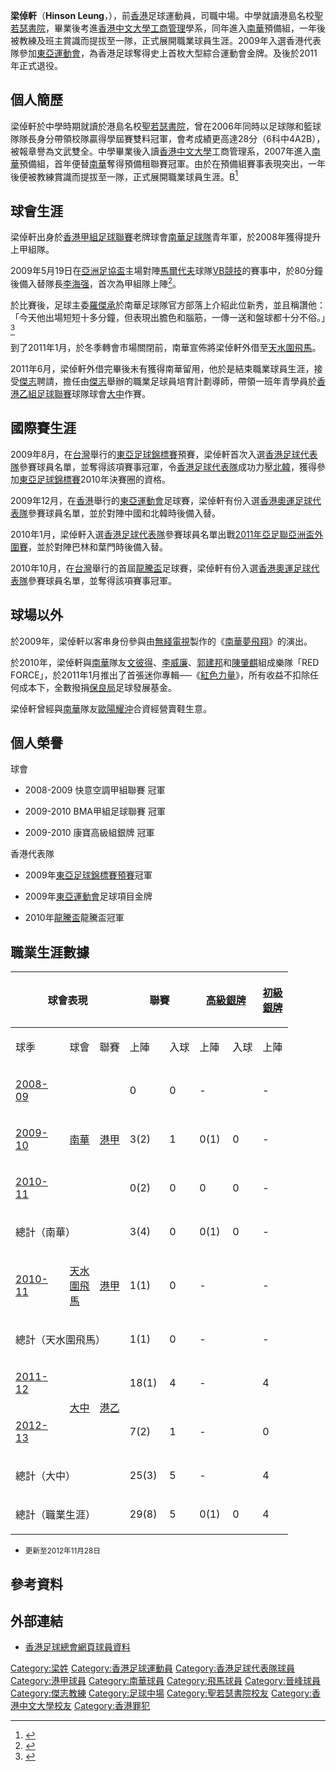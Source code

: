 {{noteta|G1=足球}}{{Football player infobox
| playername = 梁倬軒
| image = [[File:Hinson_Leung.JPG|230 px]]
| fullname = 梁倬軒
| englishfullname = Hinson Leung
| height = {{height|m=1.75}}
| nickname = 軒神
| dateofbirth = {{birth date and age|1987|11|25}}
| cityofbirth = 
| countryofbirth = {{HKG-1959}}
| currentclub = 
| clubnumber = 19
| position = [[右中場|右中場]]、[[左中場|左中場]]
| youthyears = 2006–2008
| youthclubs = [[南華足球隊|南華]] 
| years1 = 2008–2011
| clubs1 = [[南華足球隊|南華]]
| caps1  = 10
| goals1 = 1
| years2 = 2011
| clubs2 = → [[天水圍飛馬足球會|天水圍飛馬]]
| caps2  = 2
| goals2 = 0
| years3 = 2011–2013
| clubs3 = [[大中足球會|大中]]（乙組）
| caps3  = 32
| goals3 = 7
| nationalyears1 = 2009
| nationalteam1  = [[香港奧運足球代表隊|香港U23]]
| nationalcaps1  = 2
| nationalgoals1 = 0
| nationalyears2 = 2009–
| nationalteam2  = [[香港足球代表隊|香港]]
| nationalcaps2  = 4
| nationalgoals2 = 0
| medaltemplates = {{MedalCountry|[[香港|香港]]}}
{{MedalSport | [[东亚运动会足球比赛|東亞運動會足球比賽]]}}
{{MedalGold  | [[2009年東亞運動會足球比賽|2009年香港]] | [[东亚运动会足球比赛|足球]]}}
| pcupdate = 2021年1月11日
| ntupdate = 2021年1月11日
}}

'''梁倬軒'''（'''Hinson Leung'''，{{bd|1987年|11月25日|catIdx=L}}），前[[香港|香港]]足球運動員，司職中場。中學就讀港島名校[[聖若瑟書院|聖若瑟書院]]，畢業後考進[[香港中文大學|香港中文大學]][[工商管理|工商管理]]學系，同年進入[[南華|南華]]預備組，一年後被教練及班主賞識而提拔至一隊，正式展開職業球員生涯。2009年入選香港代表隊參加[[東亞運動會|東亞運動會]]，為香港足球奪得史上首枚大型綜合運動會金牌。及後於2011年正式退役。

== 個人簡歷 ==
梁倬軒於中學時期就讀於港島名校[[聖若瑟書院|聖若瑟書院]]，曾在2006年同時以足球隊和籃球隊隊長身分帶領校隊贏得學屆賽雙料冠軍，會考成績更高達28分（6科中4A2B），被報章譽為文武雙全。中學畢業後入讀[[香港中文大學|香港中文大學]]工商管理系，2007年進入[[南華|南華]]預備組，首年便替[[南華|南華]]奪得預備租聯賽冠軍。由於在預備組賽事表現突出，一年後便被教練賞識而提拔至一隊，正式展開職業球員生涯。B<ref>{{Cite web |url=http://hk.myblog.yahoo.com/scaablog/article?mid=242095 |title=我和球員之間 |accessdate=2010-06-01 |archive-date=2010-06-07 |archive-url=https://web.archive.org/web/20100607202557/http://hk.myblog.yahoo.com/scaablog/article?mid=242095 |dead-url=no }}</ref>

==球會生涯 ==
梁倬軒出身於[[香港甲組足球聯賽|香港甲組足球聯賽]]老牌球會[[南華足球隊|南華足球隊]]青年軍，於2008年獲得提升上甲組隊。

2009年5月19日在[[亞洲足協盃|亞洲足協盃]]主場對陣[[馬爾代夫|馬爾代夫]]球隊[[VB阿杜足球會|VB競技]]的賽事中，於80分鐘後備入替隊長[[李海强|李海强]]，首次為甲組隊上陣<ref>{{Cite web |url=http://www.hkfa.com/zh-hk/match_result.php?match_date=2009-05-19&match_id=5493#5493 |title=足球總會網頁球賽結果 |accessdate=2009-06-22 |archive-date=2009-06-11 |archive-url=https://web.archive.org/web/20090611044933/http://www.hkfa.com/zh-hk/match_result.php?match_date=2009-05-19&match_id=5493#5493 |dead-url=no }}</ref>。

於比賽後，足球主委[[羅傑承|羅傑承]]於南華足球隊官方部落上介紹此位新秀，並且稱讚他：「今天他出場短短十多分鐘，但表現出膽色和腦筋，一傳一送和盤球都十分不俗。」<ref>{{Cite web |url=http://hk.myblog.yahoo.com/scaablog/article?mid=137218 |title=全華班陣容勝馬爾代夫VB |accessdate=2009-06-22 |archive-date=2009-05-26 |archive-url=https://web.archive.org/web/20090526015228/http://hk.myblog.yahoo.com/scaablog/article?mid=137218 |dead-url=no }}</ref>

到了2011年1月，於冬季轉會市場關閉前，南華宣佈將梁倬軒外借至[[天水圍飛馬足球會|天水圍飛馬]]。

2011年6月，梁倬軒外借完畢後未有獲得南華留用，他於是結束職業球員生涯，接受[[傑志體育會|傑志]]聘請，擔任由[[傑志|傑志]]舉辦的職業足球員培育計劃導師，帶領一班年青學員於[[香港乙組足球聯賽|香港乙組足球聯賽]]球隊球會[[大中足球會|大中]]作賽。

==國際賽生涯==
2009年8月，在[[台灣|台灣]]舉行的[[東亞足球錦標賽|東亞足球錦標賽]]預賽，梁倬軒首次入選[[香港足球代表隊|香港足球代表隊]]參賽球員名單，並奪得該項賽事冠軍，令[[香港足球代表隊|香港足球代表隊]]成功力壓[[北韓|北韓]]，獲得參加[[東亞足球錦標賽|東亞足球錦標賽]]2010年決賽圈的資格。

2009年12月，在[[香港|香港]]舉行的[[東亞運動會|東亞運動會]]足球賽，梁倬軒有份入選[[香港奧運足球代表隊|香港奧運足球代表隊]]參賽球員名單，並於對陣中國和北韓時後備入替。

2010年1月，梁倬軒入選[[香港足球代表隊|香港足球代表隊]]參賽球員名單出戰[[2011年亞足聯亞洲盃外圍賽|2011年亞足聯亞洲盃外圍賽]]，並於對陣巴林和葉門時後備入替。

2010年10月，在[[台灣|台灣]]舉行的首屆[[龍騰盃|龍騰盃]]足球賽，梁倬軒有份入選[[香港奧運足球代表隊|香港奧運足球代表隊]]參賽球員名單，並奪得該項賽事冠軍。

==球場以外==
於2009年，梁倬軒以客串身份參與由[[無綫電視|無綫電視]]製作的《[[南華夢飛翔|南華夢飛翔]]》的演出。

於2010年，梁倬軒與[[南華足球隊|南華]]隊友[[文彼得|文彼得]]、[[李威廉|李威廉]]、[[郭建邦|郭建邦]]和[[陳肇麒|陳肇麒]]組成樂隊「RED FORCE」，於2011年1月推出了首張迷你專輯──《[[紅色力量|紅色力量]]》，所有收益不扣除任何成本下，全數撥捐[[保良局|保良局]]足球發展基金。

梁倬軒曾經與[[南華足球隊|南華]]隊友[[歐陽耀沖|歐陽耀沖]]合資經營賣鞋生意。

==個人榮譽==

球會

* 2008-2009 快意空調甲組聯賽 冠軍

* 2009-2010 BMA甲組足球聯賽 冠軍

* 2009-2010 康寶高級組銀牌 冠軍

香港代表隊

* 2009年[[東亞足球錦標賽預賽|東亞足球錦標賽預賽]]冠軍

* 2009年[[東亞運動會|東亞運動會]]足球項目金牌

* 2010年[[龍騰盃|龍騰盃]]龍騰盃冠軍

==職業生涯數據==
{| class="wikitable" style="text-align:center"
|-
!colspan="3" width="18%" style="text-valign: center; text-align= center" |球會表現
!colspan="2" width="10%" style="text-align: center" |聯賽
!colspan="2" width="10%" style="text-align: center" |[[香港高級組銀牌|高級銀牌]]
!colspan="2" width="10%" style="text-align: center" |[[香港初級組銀牌|初級銀牌]]
!colspan="2" width="10%" style="text-align: center" |[[香港聯賽盃|聯賽盃]]
!colspan="2" width="10%" style="text-align: center" |[[香港足總盃|足總盃]]
!colspan="2" width="10%" style="text-align: center" |[[亞洲足協盃|亞協盃]]
!colspan="2" width="10%" style="text-align: center" |總計
|-
!width="6%" |球季
!width="10%" |球會
!width="4%" |聯賽
!width="5%" |上陣
!width="5%" |入球
!width="5%" |上陣
!width="5%" |入球
!width="5%" |上陣
!width="5%" |入球
!width="5%" |上陣
!width="5%" |入球
!width="5%" |上陣
!width="5%" |入球
!width="5%" |上陣
!width="5%" |入球
!width="5%" |上陣
!width="5%" |入球
|-
|[[2008年－09年香港甲組足球聯賽|2008-09]]||rowspan="3"|[[南華足球隊|南華]]||rowspan="3"|[[香港甲組足球聯賽|港甲]]
| 0 || 0 || colspan="2"|- || colspan="2"|- || colspan="2"|- || 0 || 0 || 0(1) || 0 || 0(1) || 0 
|-
|[[2009年－10年香港甲組足球聯賽|2009-10]]
| 3(2) || 1 || 0(1) || 0 || colspan="2"|- || colspan="2"|- || 1 || 0 || 0 || 0 || 4(3) || 1 
|-
|[[2010年－11年香港甲組足球聯賽|2010-11]]
| 0(2) || 0 || 0 || 0 || colspan="2"|- || 1 || 0 || colspan="2"|- || colspan="2"|- || 1(2) || 0 
|-
!colspan="3"|總計（南華）|| 3(4) || 0 || 0(1) || 0 || colspan="2"|- || 1 || 0 || 1 || 0 || 0(1) || 0 || 5(6) || 0 
|-
|[[2010年－11年香港甲組足球聯賽|2010-11]]||[[天水圍飛馬足球會|天水圍飛馬]]||[[香港甲組足球聯賽|港甲]]
| 1(1) || 0 || colspan="2"|- || colspan="2"|- || 0 || 0 || 0 || 0 || 0(1) || 0 || 1(2) || 0 
|-
!colspan="3"|總計（天水圍飛馬）|| 1(1) || 0 || colspan="2"|- || colspan="2"|- || 0 || 0 || 0 || 0 || 0(1) || 0 || 1(2) || 0 
|-
|[[2011年－12年香港乙組足球聯賽|2011-12]]||rowspan="2"|[[大中足球會|大中]]||rowspan="2"|[[香港乙組足球聯賽|港乙]]
| 18(1) || 4 || colspan="2"|- || 4 || 2 || colspan="2"|- || colspan="2"|- || colspan="2"|- || 22(1) || 6 
|-
|[[2012年－13年香港乙組足球聯賽|2012-13]]
| 7(2) || 1 || colspan="2"|- || 0 || 0 || colspan="2"|- || colspan="2"|- || colspan="2"|- || 7(2) || 1 
|-
!colspan="3"|總計（大中）|| 25(3) || 5 || colspan="2"|- || 4 || 2 || colspan="2"|- || colspan="2"|- || colspan="2"|- || 29(3) || 7 
|-
!colspan="3"|總計（職業生涯）|| 29(8) || 5 || 0(1) || 0 || 4 || 2 || 1 || 0 || 1 || 0 || 0(2) || 0 || 35(11) || 8 
|}

*<small>更新至2012年11月28日</small>

== 參考資料 ==
{{reflist}}

== 外部連結 ==
* [http://www.hkfa.com/zh-hk/player_view.php?player_id=7556 香港足球總會網頁球員資料] {{Wayback|url=http://www.hkfa.com/zh-hk/player_view.php?player_id=7556 |date=20090622124535 }}

{{2009年東亞運動會香港參賽名單}}

{{DEFAULTSORT:Leung, Hinson}}
[[Category:梁姓|Category:梁姓]]
[[Category:香港足球運動員|Category:香港足球運動員]]
[[Category:香港足球代表隊球員|Category:香港足球代表隊球員]]
[[Category:港甲球員|Category:港甲球員]]
[[Category:南華球員|Category:南華球員]]
[[Category:飛馬球員|Category:飛馬球員]]
[[Category:晉峰球員|Category:晉峰球員]]
[[Category:傑志教練|Category:傑志教練]]
[[Category:足球中場|Category:足球中場]]
[[Category:聖若瑟書院校友|Category:聖若瑟書院校友]]
[[Category:香港中文大學校友|Category:香港中文大學校友]]
[[Category:香港罪犯|Category:香港罪犯]]